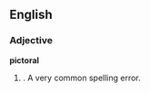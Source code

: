 ==English==

===Adjective===
'''pictoral'''

# {{misspelling of|pictorial}}. A very common spelling error.